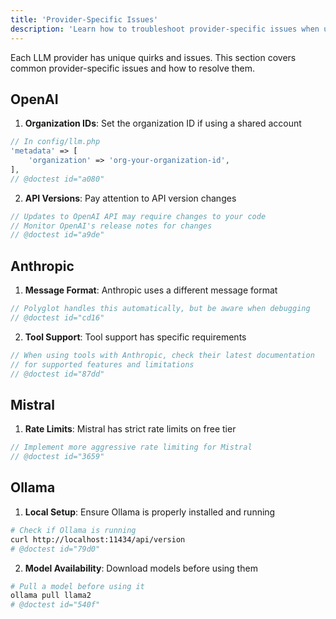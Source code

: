 ```yaml
---
title: 'Provider-Specific Issues'
description: 'Learn how to troubleshoot provider-specific issues when using Polyglot.'
---
```


Each LLM provider has unique quirks and issues. This section covers common provider-specific issues and how to resolve them.


## OpenAI

1. **Organization IDs**: Set the organization ID if using a shared account
```php
// In config/llm.php
'metadata' => [
    'organization' => 'org-your-organization-id',
],
// @doctest id="a080"
```

2. **API Versions**: Pay attention to API version changes
```php
// Updates to OpenAI API may require changes to your code
// Monitor OpenAI's release notes for changes
// @doctest id="a9de"
```

## Anthropic

1. **Message Format**: Anthropic uses a different message format
```php
// Polyglot handles this automatically, but be aware when debugging
// @doctest id="cd16"
```

2. **Tool Support**: Tool support has specific requirements
```php
// When using tools with Anthropic, check their latest documentation
// for supported features and limitations
// @doctest id="87dd"
```

## Mistral

1. **Rate Limits**: Mistral has strict rate limits on free tier
```php
// Implement more aggressive rate limiting for Mistral
// @doctest id="3659"
```


## Ollama

1. **Local Setup**: Ensure Ollama is properly installed and running
```bash
# Check if Ollama is running
curl http://localhost:11434/api/version
# @doctest id="79d0"
```

2. **Model Availability**: Download models before using them
```bash
# Pull a model before using it
ollama pull llama2
# @doctest id="540f"
```
